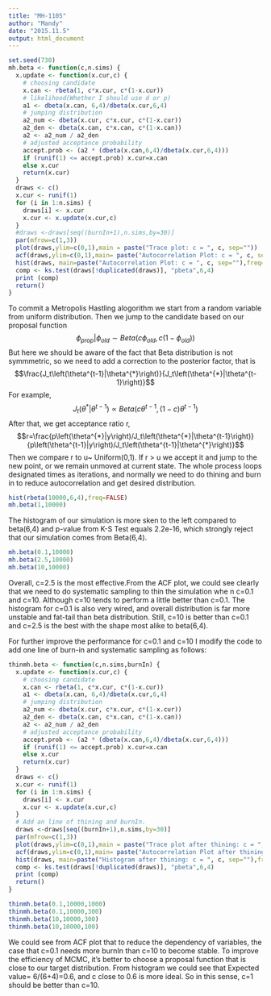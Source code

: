 ```yaml
---
title: "MH-1105"
author: "Mandy"
date: "2015.11.5"
output: html_document
---
```

```r
set.seed(730)
mh.beta <- function(c,n.sims) {
  x.update <- function(x.cur,c) {
    # choosing candidate
    x.can <- rbeta(1, c*x.cur, c*(1-x.cur))
    # likelihood(Whether I should use d or p)
    a1 <- dbeta(x.can, 6,4)/dbeta(x.cur,6,4)
    # jumping distribution
    a2_num <- dbeta(x.cur, c*x.cur, c*(1-x.cur))
    a2_den <- dbeta(x.can, c*x.can, c*(1-x.can))
    a2 <- a2_num / a2_den
    # adjusted acceptance probability
    accept.prob <- (a2 * (dbeta(x.can,6,4)/dbeta(x.cur,6,4)))
    if (runif(1) <= accept.prob) x.cur=x.can
    else x.cur
    return(x.cur)
  }
  draws <- c()
  x.cur <- runif(1)
  for (i in 1:n.sims) {
    draws[i] <- x.cur
    x.cur <- x.update(x.cur,c)
  }
  #draws <-draws[seq((burnIn+1),n.sims,by=30)]
  par(mfrow=c(1,3))
  plot(draws,ylim=c(0,1),main = paste("Trace plot: c = ", c, sep=""))
  acf(draws,ylim=c(0,1),main= paste("Autocorrelation Plot: c = ", c, sep=""))
  hist(draws, main=paste("Autocorrelation Plot: c = ", c, sep=""),freq=FALSE)
  comp <- ks.test(draws[!duplicated(draws)], "pbeta",6,4)
  print (comp)
  return()
}
```
To commit a Metropolis Hastling alogorithm we start from a random variable from uniform distribution. Then we jump to the candidate based on our proposal function $$\phi_{prop}|\phi_{old}\sim Beta\left(c\phi_{old},c\left(1-\phi_{old}\right)\right)$$
But here we should be aware of the fact that Beta distribution is not symmmetric, so we need to add a correction to the posterior factor, that is $$\frac{J_t\left(\theta^{t-1}|\theta^{*}\right)}{J_t\left(\theta^{*}|\theta^{t-1}\right)}$$ For example, $$J_t\left(\theta^{*}|\theta^{t-1}\right)\propto Beta\left(c\theta^{t-1},\left(1-c\right)\theta^{t-1}\right)$$ After that, we get acceptance ratio r, $$r=\frac{p\left(\theta^{*}|y\right)/J_t\left(\theta^{*}|\theta^{t-1}\right)}{p\left(\theta^{t-1}|y\right)/J_t\left(\theta^{t-1}|\theta^{*}\right)}$$
Then we compare r to u~ Uniform(0,1). If r > u we accept it and jump to the new point, or we remain unmoved at current state. 
The whole process loops designated times as iterations, and normally we need to do thining and burn in to reduce autocorrelation and get desired distribution.

```r
hist(rbeta(10000,6,4),freq=FALSE)
mh.beta(1,10000)
```
The histogram of our simulation is more sken to the left compared to beta(6,4) and p-value from K-S Test equals 2.2e-16, which strongly reject that our simulation comes from Beta(6,4).

```r
mh.beta(0.1,10000)
mh.beta(2.5,10000)
mh.beta(10,10000) 
```

Overall, c=2.5 is the most effective.From the ACF plot, we could see clearly that we need to do systematic sampling to thin the simulation whe n c=0.1 and c=10. Although c=10 tends to perform a little better than c=0.1. The histogram for c=0.1 is also very wired, and overall distribution is far more unstable and fat-tail than beta distribution. Still, c=10 is better than c=0.1 and c=2.5 is the best with the shape most alike to beta(6,4). 

For further improve the performance for c=0.1 and c=10 I modify the code to add one line of burn-in and systematic sampling as follows:
```r
thinmh.beta <- function(c,n.sims,burnIn) {
  x.update <- function(x.cur,c) {
    # choosing candidate
    x.can <- rbeta(1, c*x.cur, c*(1-x.cur))
    a1 <- dbeta(x.can, 6,4)/dbeta(x.cur,6,4)
    # jumping distribution
    a2_num <- dbeta(x.cur, c*x.cur, c*(1-x.cur))
    a2_den <- dbeta(x.can, c*x.can, c*(1-x.can))
    a2 <- a2_num / a2_den
    # adjusted acceptance probability
    accept.prob <- (a2 * (dbeta(x.can,6,4)/dbeta(x.cur,6,4)))
    if (runif(1) <= accept.prob) x.cur=x.can
    else x.cur
    return(x.cur)
  }
  draws <- c()
  x.cur <- runif(1)
  for (i in 1:n.sims) {
    draws[i] <- x.cur
    x.cur <- x.update(x.cur,c)
  }
  # Add an line of thining and burnIn.
  draws <-draws[seq((burnIn+1),n.sims,by=30)]
  par(mfrow=c(1,3))
  plot(draws,ylim=c(0,1),main = paste("Trace plot after thining: c = ", c, sep=""))
  acf(draws,ylim=c(0,1),main= paste("Autocorrelation Plot after thining: c = ", c, sep=""))
  hist(draws, main=paste("Histogram after thining: c = ", c, sep=""),freq=FALSE)
  comp <- ks.test(draws[!duplicated(draws)], "pbeta",6,4)
  print (comp)
  return()
}
```

```r
thinmh.beta(0.1,10000,1000)
thinmh.beta(0.1,10000,300)
thinmh.beta(10,10000,300)
thinmh.beta(10,10000,100)
```

We could see from ACF plot that to reduce the dependency of variables, the case that c=0.1 needs more burnIn than c=10 to become stable. To improve the efficiency of MCMC, it's better to choose a proposal function that is close to our target distribution. From histogram we could see that Expected value= 6/(6+4)=0.6, and c close to 0.6 is more ideal. So in this sense, c=1 should be better than c=10.